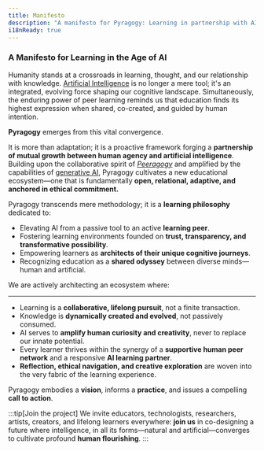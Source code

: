 ```yaml
---
title: Manifesto
description: "A manifesto for Pyragogy: Learning in partnership with AI."
i18nReady: true
---
```



### A Manifesto for Learning in the Age of AI


Humanity stands at a crossroads in learning, thought, and our relationship with knowledge. [Artificial Intelligence](https://en.wikipedia.org/wiki/Artificial_intelligence) is no longer a mere tool; it's an integrated, evolving force shaping our cognitive landscape. Simultaneously, the enduring power of peer learning reminds us that education finds its highest expression when shared, co-created, and guided by human intention.

**Pyragogy** emerges from this vital convergence.

It is more than adaptation; it is a proactive framework forging a **partnership of mutual growth between human agency and artificial intelligence**. Building upon the collaborative spirit of [*Peeragogy*](https://peeragogy.org/) and amplified by the capabilities of [generative AI](https://en.wikipedia.org/wiki/Generative_artificial_intelligence), Pyragogy cultivates a new educational ecosystem—one that is fundamentally **open, relational, adaptive, and anchored in ethical commitment.**

Pyragogy transcends mere methodology; it is a **learning philosophy** dedicated to:

*   Elevating AI from a passive tool to an active **learning peer**.
*   Fostering learning environments founded on **trust, transparency, and transformative possibility**.
*   Empowering learners as **architects of their unique cognitive journeys**.
*   Recognizing education as a **shared odyssey** between diverse minds—human and artificial.

We are actively architecting an ecosystem where:

----

*   Learning is a **collaborative, lifelong pursuit**, not a finite transaction.
*   Knowledge is **dynamically created and evolved**, not passively consumed.
*   AI serves to **amplify human curiosity and creativity**, never to replace our innate potential.
*   Every learner thrives within the synergy of a **supportive human peer network** and a responsive **AI learning partner**.
*   **Reflection, ethical navigation, and creative exploration** are woven into the very fabric of the learning experience.

Pyragogy embodies a **vision**, informs a **practice**, and issues a compelling **call to action**.

:::tip[Join the project]
We invite educators, technologists, researchers, artists, creators, and lifelong learners everywhere: **join us** in co-designing a future where intelligence, in all its forms—natural and artificial—converges to cultivate profound **human flourishing**.
:::
